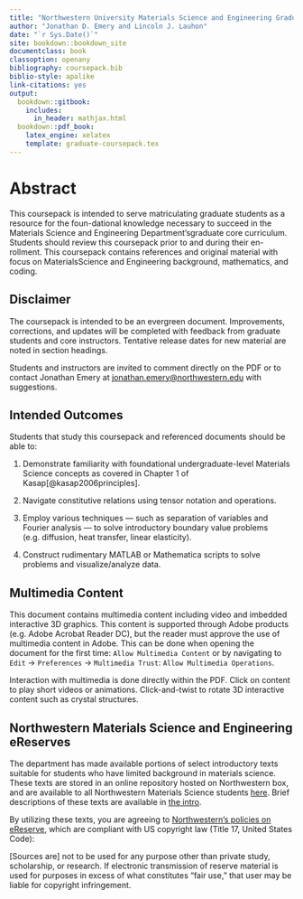 ```yaml
---
title: "Northwestern University Materials Science and Engineering Graduate Core Coursepack"
author: "Jonathan D. Emery and Lincoln J. Lauhon"
date: "`r Sys.Date()`"
site: bookdown::bookdown_site
documentclass: book
classoption: openany
bibliography: coursepack.bib
biblio-style: apalike
link-citations: yes
output:
  bookdown::gitbook: 
    includes:
      in_header: mathjax.html
  bookdown::pdf_book:
    latex_engine: xelatex
    template: graduate-coursepack.tex
---
```


# Abstract {-}

This coursepack is intended to serve matriculating graduate students as a resource for the foun-dational knowledge necessary to succeed in the Materials Science and Engineering Department’sgraduate core curriculum. Students should review this coursepack prior to and during their en-rollment. This coursepack contains references and original material with focus on MaterialsScience and Engineering background, mathematics, and coding.

## Disclaimer {-}

The coursepack is intended to be an evergreen document. Improvements, corrections, and updates will be completed with feedback from graduate students and core instructors. Tentative release dates for new material are noted in section headings.

Students and instructors are invited to comment directly on the PDF or to contact Jonathan Emery at <jonathan.emery@northwestern.edu> with suggestions.

## Intended Outcomes {-}

Students that study this coursepack and referenced documents should be able to:

1.  Demonstrate familiarity with foundational undergraduate-level Materials Science concepts as covered in Chapter 1 of Kasap[@kasap2006principles].

2.  Navigate constitutive relations using tensor notation and operations.

3.  Employ various techniques --- such as separation of variables and Fourier analysis --- to solve introductory boundary value problems (e.g. diffusion, heat transfer, linear elasticity).

4.  Construct rudimentary MATLAB or Mathematica scripts to solve problems and visualize/analyze data.

## Multimedia Content {-}

This document contains multimedia content including video and imbedded interactive 3D graphics. This content is supported through Adobe products (e.g. Adobe Acrobat Reader DC), but the reader must approve the use of multimedia content in Adobe. This can be done when opening the document for the first time: `Allow Multimedia Content` or by navigating to `Edit` $\rightarrow$ `Preferences` $\rightarrow$ `Multimedia Trust`: `Allow Multimedia Operations`.

Interaction with multimedia is done directly within the PDF. Click on content to play short videos or animations. Click-and-twist to rotate 3D interactive content such as crystal structures.

## Northwestern Materials Science and Engineering eReserves {-}

The department has made available portions of select introductory texts suitable for students who have limited background in materials science. These texts are stored in an online repository hosted on Northwestern box, and are available to all Northwestern Materials Science students [here](https://northwestern.box.com/s/13myp0an8snmmfjqfbx9gt1gbfrah0aj). Brief descriptions of these texts are available in [the intro](#introduction-to-materials-science).

By utilizing these texts, you are agreeing to [Northwestern's policies on eReserve](is not to be used for any purpose other than private study, scholarship, or research. If electronic transmission of reserve material is used for purposes in excess of what constitutes ``fair use'', that user may be liable for copyright infringement.), which are compliant with US copyright law (Title 17, United States Code):

::: displayquote
$\left[\text{Sources are}\right]$ not to be used for any purpose other than private study, scholarship, or research. If electronic transmission of reserve material is used for purposes in excess of what constitutes "fair use," that user may be liable for copyright infringement.
:::
